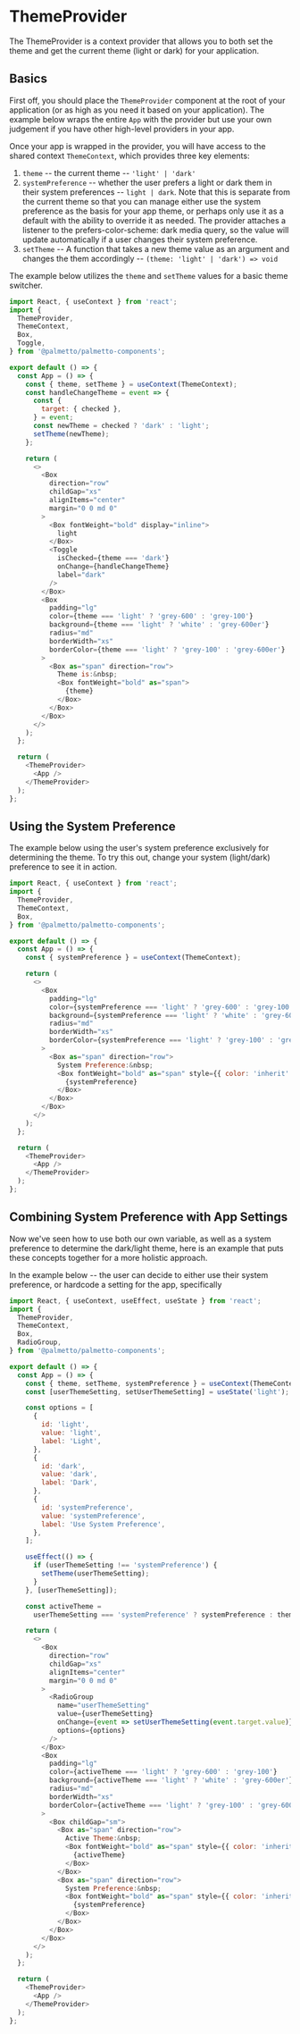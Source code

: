 
<Meta title="Providers/ThemeProvider/Codesandbox" />

# ThemeProvider

The ThemeProvider is a context provider that allows you to both set the theme and get the current theme (light or dark) for your application.

## Basics

First off, you should place the `ThemeProvider` component at the root of your application (or as high as you need it based on your application).
The example below wraps the entire `App` with the provider but use your own judgement if you have other high-level providers in your app.

Once your app is wrapped in the provider, you will have access to the shared context `ThemeContext`, which provides three key elements:

1. `theme` -- the current theme -- `'light' | 'dark'`
2. `systemPreference` -- whether the user prefers a light or dark them in their system preferences -- `light | dark`. Note that this is separate from the
   current theme so that you can manage either use the system preference as the basis for your app theme, or perhaps only use it as a default with the ability to
   override it as needed. The provider attaches a listener to the prefers-color-scheme: dark media query, so the value will update automatically if a user changes their
   system preference.
3. `setTheme` -- A function that takes a new theme value as an argument and changes the them accordingly -- `(theme: 'light' | 'dark') => void`

The example below utilizes the `theme` and `setTheme` values for a basic theme switcher.

```js codesandbox=palmetto-components
import React, { useContext } from 'react';
import {
  ThemeProvider,
  ThemeContext,
  Box,
  Toggle,
} from '@palmetto/palmetto-components';

export default () => {
  const App = () => {
    const { theme, setTheme } = useContext(ThemeContext);
    const handleChangeTheme = event => {
      const {
        target: { checked },
      } = event;
      const newTheme = checked ? 'dark' : 'light';
      setTheme(newTheme);
    };

    return (
      <>
        <Box
          direction="row"
          childGap="xs"
          alignItems="center"
          margin="0 0 md 0"
        >
          <Box fontWeight="bold" display="inline">
            light
          </Box>
          <Toggle
            isChecked={theme === 'dark'}
            onChange={handleChangeTheme}
            label="dark"
          />
        </Box>
        <Box
          padding="lg"
          color={theme === 'light' ? 'grey-600' : 'grey-100'}
          background={theme === 'light' ? 'white' : 'grey-600er'}
          radius="md"
          borderWidth="xs"
          borderColor={theme === 'light' ? 'grey-100' : 'grey-600er'}
        >
          <Box as="span" direction="row">
            Theme is:&nbsp;
            <Box fontWeight="bold" as="span">
              {theme}
            </Box>
          </Box>
        </Box>
      </>
    );
  };

  return (
    <ThemeProvider>
      <App />
    </ThemeProvider>
  );
};
```

## Using the System Preference

The example below using the user's system preference exclusively for determining the theme. To try this out,
change your system (light/dark) preference to see it in action.

```js codesandbox=palmetto-components
import React, { useContext } from 'react';
import {
  ThemeProvider,
  ThemeContext,
  Box,
} from '@palmetto/palmetto-components';

export default () => {
  const App = () => {
    const { systemPreference } = useContext(ThemeContext);

    return (
      <>
        <Box
          padding="lg"
          color={systemPreference === 'light' ? 'grey-600' : 'grey-100'}
          background={systemPreference === 'light' ? 'white' : 'grey-600er'}
          radius="md"
          borderWidth="xs"
          borderColor={systemPreference === 'light' ? 'grey-100' : 'grey-600er'}
        >
          <Box as="span" direction="row">
            System Preference:&nbsp;
            <Box fontWeight="bold" as="span" style={{ color: 'inherit' }}>
              {systemPreference}
            </Box>
          </Box>
        </Box>
      </>
    );
  };

  return (
    <ThemeProvider>
      <App />
    </ThemeProvider>
  );
};
```

## Combining System Preference with App Settings

Now we've seen how to use both our own variable, as well as a system preference to determine the dark/light theme,
here is an example that puts these concepts together for a more holistic approach.

In the example below -- the user can decide to either use their system preference, or hardcode a setting for the app, specifically

```js codesandbox=palmetto-components
import React, { useContext, useEffect, useState } from 'react';
import {
  ThemeProvider,
  ThemeContext,
  Box,
  RadioGroup,
} from '@palmetto/palmetto-components';

export default () => {
  const App = () => {
    const { theme, setTheme, systemPreference } = useContext(ThemeContext);
    const [userThemeSetting, setUserThemeSetting] = useState('light');

    const options = [
      {
        id: 'light',
        value: 'light',
        label: 'Light',
      },
      {
        id: 'dark',
        value: 'dark',
        label: 'Dark',
      },
      {
        id: 'systemPreference',
        value: 'systemPreference',
        label: 'Use System Preference',
      },
    ];

    useEffect(() => {
      if (userThemeSetting !== 'systemPreference') {
        setTheme(userThemeSetting);
      }
    }, [userThemeSetting]);

    const activeTheme =
      userThemeSetting === 'systemPreference' ? systemPreference : theme;

    return (
      <>
        <Box
          direction="row"
          childGap="xs"
          alignItems="center"
          margin="0 0 md 0"
        >
          <RadioGroup
            name="userThemeSetting"
            value={userThemeSetting}
            onChange={event => setUserThemeSetting(event.target.value)}
            options={options}
          />
        </Box>
        <Box
          padding="lg"
          color={activeTheme === 'light' ? 'grey-600' : 'grey-100'}
          background={activeTheme === 'light' ? 'white' : 'grey-600er'}
          radius="md"
          borderWidth="xs"
          borderColor={activeTheme === 'light' ? 'grey-100' : 'grey-600er'}
        >
          <Box childGap="sm">
            <Box as="span" direction="row">
              Active Theme:&nbsp;
              <Box fontWeight="bold" as="span" style={{ color: 'inherit' }}>
                {activeTheme}
              </Box>
            </Box>
            <Box as="span" direction="row">
              System Preference:&nbsp;
              <Box fontWeight="bold" as="span" style={{ color: 'inherit' }}>
                {systemPreference}
              </Box>
            </Box>
          </Box>
        </Box>
      </>
    );
  };

  return (
    <ThemeProvider>
      <App />
    </ThemeProvider>
  );
};
```
